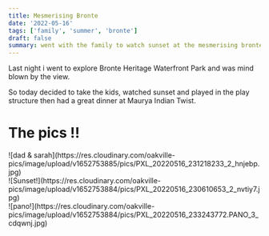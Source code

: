 ```yaml
---
title: Mesmerising Bronte
date: '2022-05-16'
tags: ['family', 'summer', 'bronte']
draft: false
summary: went with the family to watch sunset at the mesmerising bronte
---
```


Last night i went to explore Bronte Heritage Waterfront Park and was mind blown by the view.

So today decided to take the kids, watched sunset and played in the play structure then had a great dinner at Maurya Indian Twist.

# The pics !!

<div className="flex flex-wrap -mx-2 overflow-hidden xl:-mx-2">
  <div className="my-1 px-2 w-full overflow-hidden xl:my-1 xl:px-2 xl:w-1/2">
    ![dad &
    sarah](https://res.cloudinary.com/oakville-pics/image/upload/v1652753885/pics/PXL_20220516_231218233_2_hnjebp.jpg)
  </div>
  <div className="my-1 px-2 w-full overflow-hidden xl:my-1 xl:px-2 xl:w-1/2">
    ![Sunset!](https://res.cloudinary.com/oakville-pics/image/upload/v1652753884/pics/PXL_20220516_230610653_2_nvtiy7.jpg)
  </div>
  <div className="my-1 px-2 w-full overflow-hidden xl:my-1 xl:px-2 xl:w-1/2">
    ![pano!](https://res.cloudinary.com/oakville-pics/image/upload/v1652753884/pics/PXL_20220516_233243772.PANO_3_cdqwnj.jpg)
  </div>
</div>

